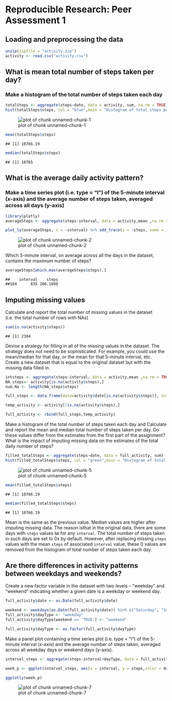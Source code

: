 # Reproducible Research: Peer Assessment 1

## Loading and preprocessing the data

```r
unzip(zipfile = "activity.zip")
activity <- read.csv("activity.csv")
```


## What is mean total number of steps taken per day?
### Make a histogram of the total number of steps taken each day

```r
totalSteps <- aggregate(steps~date, data = activity, sum, na.rm = TRUE)
hist(totalSteps$steps, col = "blue",main = "Histogram of total steps per day", xlab = "Total Steps", ylim = c(0,30))

```

![plot of chunk unnamed-chunk-1](instructions_fig/plot1.png) 

```r
mean(totalSteps$steps)
```

```
## [1] 10766.19
```

```r
median(totalSteps$steps)
```

```
## [1] 10765
```


## What is the average daily activity pattern?
### Make a time series plot (i.e. type = "l") of the 5-minute interval (x-axis) and the average number of steps taken, averaged across all days (y-axis)
```r
library(plotly)
averageSteps <- aggregate(steps~interval, data = activity,mean ,na.rm = TRUE)

plot_ly(averageSteps, x = ~interval) %>% add_trace(y = ~steps, name = 'Average steps',mode = 'lines')
```

![plot of chunk unnamed-chunk-2](instructions_fig/plot2.png) 


Which 5-minute interval, on average across all the days in the dataset, contains the maximum number of steps?

```r
averageSteps[which.max(averageSteps$steps),]
```

```
##    interval    steps
##104      835 206.1698
```


## Imputing missing values

Calculate and report the total number of missing values in the dataset (i.e. the total number of rows with NAs)

```r
sum(is.na(activity$steps))
```

```
## [1] 2304
```

Devise a strategy for filling in all of the missing values in the dataset. The strategy does not need to be sophisticated. For example, you could use the mean/median for that day, or the mean for that 5-minute interval, etc.
Create a new dataset that is equal to the original dataset but with the missing data filled in.

```r
intsteps <- aggregate(steps~interval, data = activity,mean ,na.rm = TRUE)
NA_steps<- activity[is.na(activity$steps),]
num.Na <- length(NA_steps$steps)

full_steps <- data.frame(date=activity$date[is.na(activity$steps)], interval = activity$interval[is.na(activity$steps)],steps=intsteps[match(intsteps$interval,activity$interval[is.na(activity$steps)]),2])

temp_activity <- activity[!is.na(activity$steps),]

full_activity <- rbind(full_steps,temp_activity)
```

Make a histogram of the total number of steps taken each day and Calculate and report the mean and median total number of steps taken per day. Do these values differ from the estimates from the first part of the assignment? What is the impact of imputing missing data on the estimates of the total daily number of steps?

```r
filled_totalSteps <- aggregate(steps~date, data = full_activity, sum)
hist(filled_totalSteps$steps, col = "green",main = "Histogram of total steps per day(Full data)", xlab = "Total Steps", ylim = c(0,40))
```

![plot of chunk unnamed-chunk-5](instructions_fig/plot3.png) 

```r
mean(filled_totalSteps$steps)
```

```
## [1] 10766.19
```

```r
median(filled_totalSteps$steps)
```

```
## [1] 10766.19
```

Mean is the same as the previous value. Median values are higher after imputing missing data. 
The reason isthat in the original data, there are some days with `steps` values `NA` for 
any `interval`. 
The total number of steps taken in such days are set to 0s by
default. However, after replacing missing `steps` values with the mean `steps`
of associated `interval` value, these 0 values are removed from the histogram
of total number of steps taken each day.

## Are there differences in activity patterns between weekdays and weekends?
Create a new factor variable in the dataset with two levels -- "weekday" and "weekend" indicating whether a given date is a weekday or weekend day.


```r
full_activity$date <- as.Date(full_activity$date)

weekend <- weekdays(as.Date(full_activity$date)) %in% c("Saturday", "Sunday")
full_activity$dayType <- "weekday"
full_activity$dayType[weekend == 'TRUE'] <- "weekend"

full_activity$dayType <- as.factor(full_activity$dayType)
```

Make a panel plot containing a time series plot (i.e. type = "l") of the 5-minute interval (x-axis) and the average number of steps taken, averaged across all weekday days or weekend days (y-axis). 

```r
intervel_steps <- aggregate(steps~interval+dayType, data = full_activity,mean,na.rm = TRUE)

week_p <- ggplot(intervel_steps, aes(x = interval, y = steps,color = dayType)) + ylab("Number of Steps") + ggtitle("Activity patterns between weekdays and weekends.")+ theme(plot.title = element_text(lineheight=.8, face="bold"))+geom_line() + facet_grid(dayType~.)

ggplotly(week_p)
```

![plot of chunk unnamed-chunk-7](instructions_fig/plot4.png) 


